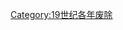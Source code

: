 {{discat|189|3|1889|1900}}
{{Commonscat|1893 disestablishments}}
[[Category:19世纪各年废除|Category:19世纪各年废除]]